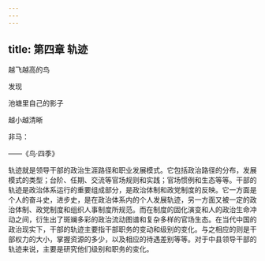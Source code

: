 ```yaml
---
---
---
```

title: 第四章 轨迹
---

越飞越高的鸟

发现

池塘里自己的影子

越小越清晰

非马：

——《鸟·四季》


轨迹就是领导干部的政治生涯路径和职业发展模式。它包括政治路径的分布，发展模式的类型；台阶、任期、交流等官场规则和实践；官场惯例和生态等等。干部的轨迹是政治体系运行的重要组成部分，是政治体制和政党制度的反映。它一方面是个人的奋斗史，进步史，是在政治体系内的个人发展轨迹，另一方面又被一定的政治体制、政党制度和组织人事制度所规范。而在制度的固化演变和人的政治生命冲动之间，衍生出了斑斓多彩的政治流动图谱和复杂多样的官场生态。在当代中国的政治现实下，干部的轨迹主要指干部职务的变动和级别的变化。与之相应的则是干部权力的大小，掌握资源的多少，以及相应的待遇差别等等。对于中县领导干部的轨迹来说，主要是研究他们级别和职务的变化。
